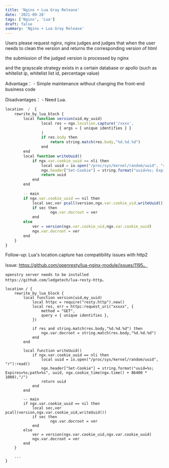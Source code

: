 ```yaml
---
title: 'Nginx + Lua Gray Release'
date: '2021-09-28'
tags: ['Nginx', 'Lua']
draft: false
summary: 'Nginx + Lua Gray Release'
---
```


Users please request nginx, nginx judges and judges that when the user needs to clean the version and returns the corresponding version of html

the submission of the judged version is processed by nginx

and the grayscale strategy exists in a certain database or apollo (such as whitelist ip, whitelist list id, percentage value)

Advantage：
    - Simple maintenance without changing the front-end business code

Disadvantages：
    - Need Lua.

```javascript
location  /  {
    rewrite_by_lua_block {
        local function version(uid,my_uuid)
                local res = ngx.location.capture('/xxxx',
                        { args = { unique identifies } }
                )
                if res.body then
                    return string.match(res.body,"%d.%d.%d")
                end
        end
        local function writeUuid()
            if ngx.var.cookie_uuid == nli then
                local uuid = io.open("/proc/sys/kernel/random/uuid", "r"):read()
                ngx.header["Set-Cookie"] = string.format("uuid=%s; Expires=%s;path=%s", uuid, ngx.cookie_time(ngx.time() + 86400 * 1000),"/")
                return uuid
            end
        end
 
        -- main
        if ngx.var.cookie_uuid == nil then
            local sec,ver pcall(version,ngx.var.cookie_uid,writeUuid())
            if sec then
                    ngx.var.docroot = ver
            end
        else
            ver = version(ngx.var.cookie_uid,ngx.var.cookie_uuid)
            ngx.var.docroot = ver
        end
    }
}  
```

Follow-up: Lua's location.capture has compatibility issues with http2

Issue: https://github.com/openresty/lua-nginx-module/issues/1195。

```openstry server needs to be installed https://github.com/ledgetech/lua-resty-http。```

```script
location / {
    rewrite_by_lua_block {
        local function version(uid,my_uuid)
            local httpc = require("resty.http").new()
            local res, err = httpc:request_uri("xxxxx", {
                method = "GET",
                query = { unique identifies },
            })
 
            if res and string.match(res.body,"%d.%d.%d") then
                ngx.var.docroot = string.match(res.body,"%d.%d.%d")
            end
        end
 
        local function writeUuid()
            if ngx.var.cookie_uuid == nli then
                local uuid = io.open("/proc/sys/kernel/random/uuid", "r"):read()
                ngx.header["Set-Cookie"] = string.format("uuid=%s; Expires=%s;path=%s", uuid, ngx.cookie_time(ngx.time() + 86400 * 1000),"/")
                return uuid
            end
        end
 
        -- main
        if ngx.var.cookie_uuid == nil then
            local sec,ver pcall(version,ngx.var.cookie_uid,writeUuid())
            if sec then
                    ngx.var.docroot = ver
            end
        else
            ver = version(ngx.var.cookie_uid,ngx.var.cookie_uuid)
            ngx.var.docroot = ver
        end
    }
     
    ...
}
```